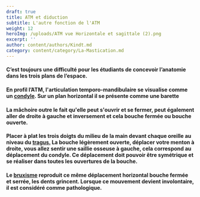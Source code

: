```yaml
---
draft: true
title: ATM et diduction
subtitle: L'autre fonction de l'ATM
weight: 12
heroImg: /uploads/ATM vue Horizontale et sagittale (2).png
excerpt: ''
author: content/authors/Kindt.md
category: content/category/La-Mastication.md
---
```


#### C’est toujours une difficulté pour les étudiants de&#xA;concevoir l’anatomie dans les trois plans de l’espace.

#### En profil l’ATM, l'articulation temporo-mandibulaire se visualise comme un [condyle](https://www.google.com/search?q=condyle+def\&oq=\&gs_lcrp=EgZjaHJvbWUqBggBEEUYOzIOCAAQRRgnGDkYgAQYigUyBggBEEUYOzIMCAIQABhDGIAEGIoFMgcIAxAAGIAEMgcIBBAAGIAEMgcIBRAAGIAEMgwIBhAAGEMYgAQYigUyBwgHEAAYgAQyBwgIEAAYgAQyBwgJEAAYgATSAQg1ODE1ajBqN6gCALACAA\&sourceid=chrome\&ie=UTF-8 "condyle"). Sur un&#xA;plan horizontal il se présente comme une barette

<Space height={15} />

#### La mâchoire outre le fait qu'elle peut s'ouvrir et se fermer, peut également aller de droite à gauche et inversement et cela bouche fermée ou bouche ouverte.

#### Placer à plat les trois doigts du milieu de la main devant chaque oreille au niveau du [tragus.](https://www.google.com/search?sca_esv=19239ae0a447a3b4\&sxsrf=ACQVn0_yP-Hhe5o6MWpRgT95IxcljxAjog:1708445225881\&q=tragus+def\&tbm=isch\&source=lnms\&sa=X\&ved=2ahUKEwir7bm2prqEAxUKRKQEHdGVCFAQ0pQJegQICRAB\&biw=1600\&bih=739\&dpr=1 "tragus") La bouche légèrement ouverte, déplacer votre menton à droite, vous allez sentir une saillie osseuse à gauche, cela correspond au déplacement du condyle. Ce déplacement doit pouvoir être symétrique et se réaliser dans toutes les ouvertures de la bouche.

<Space height={15} />

#### Le [bruxisme](https://www.google.com/search?q=le+bruxisme+c%27est+quoi\&oq=le+bruxisme\&gs_lcrp=EgZjaHJvbWUqBwgDEAAYgAQyCQgAEEUYORiABDIJCAEQRRg7GIAEMgcIAhAAGIAEMgcIAxAAGIAEMgcIBBAAGIAEMgcIBRAAGIAEMgcIBhAAGIAEMgYIBxBFGDzSAQkxMTY3MGowajeoAgCwAgA\&sourceid=chrome\&ie=UTF-8 "Bruxisme") reproduit ce même déplacement horizontal bouche fermée et serrée, les dents grincent. Lorsque ce  mouvement devient involontaire, il est considéré comme pathologique.

<Space height={20} />

####

<Space height={10} />

####

<Space height={20} />
